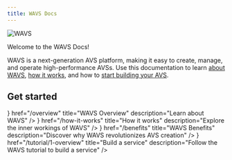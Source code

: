 ```yaml
---
title: WAVS Docs
---
```


<img alt="WAVS" src="/wavs.png" />

Welcome to the WAVS Docs!

WAVS is a next-generation AVS platform, making it easy to create, manage, and operate high-performance AVSs. Use this documentation to learn [about WAVS](/overview), [how it works](/how-it-works), and how to [start building your AVS](/tutorial/1-weather-service).

## Get started

<Cards>
      <Card
    icon={<CircuitBoard />}
    href="/overview"
    title="WAVS Overview"
    description="Learn about WAVS"
  />
  <Card
    icon={<Microscope />}
    href="/how-it-works"
    title="How it works"
    description="Explore the inner workings of WAVS"
  />
    <Card
    icon={<ChevronRight />}
    href="/benefits"
    title="WAVS Benefits"
    description="Discover why WAVS revolutionizes AVS creation"
  />
      <Card
    icon={<Layers />}
    href="/tutorial/1-overview"
    title="Build a service"
    description="Follow the WAVS tutorial to build a service"
  />

</Cards>
